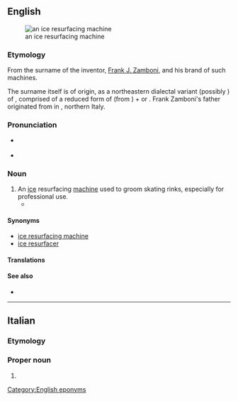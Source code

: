 {{also|zamboni}}
==English==
[[File:Zamboni.jpg|thumb|an ice resurfacing machine]]

===Etymology===
From the surname of the inventor, [[w:Frank Zamboni|Frank J. Zamboni]], and his brand of such machines.

{{trademark erosion|en|Zamboni|[http://www.zamboni.com/copyright.html#trademark Frank J. Zamboni & Co. Inc.]}}

The surname itself is of {{der|en|it|-}} origin, as a northeastern dialectal variant (possibly {{der|en|vec|-}}) of {{m|it|Giambono}}, comprised of a reduced form of {{m|it|Gianni}} (from {{m|it|Giovanni||John}}) + {{m|it|Bono}} or {{m|it|buono||good}}. Frank Zamboni's father originated from {{w|Arsio}} in {{w|Trentino}}, northern Italy.

===Pronunciation===
* {{a|UK}} {{IPA|en|/zæmˈbəʊ.ni/}}
* {{rhymes|en|əʊni}}

===Noun===
{{en-noun}}

# An [[ice]] resurfacing [[machine]] used to groom skating rinks, especially for professional use.
#* {{seeCites|en}}

====Synonyms====
* [[ice resurfacing machine]]
* [[ice resurfacer]]

====Translations====
{{trans-see|ice resurfacer}}

====See also====
* {{pedia}}

[[Category:English eponyms]]

----

==Italian==
{{wikipedia|lang=it}}

===Etymology===
{{rfe|it}}

===Proper noun===
{{it-proper noun}}

# {{surname|it}}
